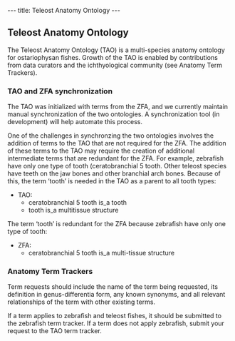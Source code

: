 ---
title: Teleost Anatomy Ontology
---

==Teleost Anatomy Ontology==

The Teleost Anatomy Ontology (TAO) is a multi-species anatomy ontology for ostariophysan fishes. Growth of the TAO is enabled by contributions from data curators and the ichthyological community (see Anatomy Term Trackers).  

===TAO and ZFA synchronization===
The TAO was initialized with terms from the ZFA, and we currently maintain manual synchronization of the two ontologies.  A synchronization tool (in development) will help automate this process.  

One of the challenges in synchronzing the two ontologies involves the addition of terms to the TAO that are not required for the ZFA.  The addition of these terms to the TAO may require the creation of additional intermediate terms that are redundant for the ZFA.  For example, zebrafish have only one type of tooth (ceratobranchial 5 tooth.  Other teleost species have teeth on the jaw bones and other branchial arch bones.  Because of this, the term ‘tooth’ is needed in the TAO as a parent to all tooth types:

* TAO:
** ceratobranchial 5 tooth is_a tooth
** tooth is_a multitissue structure

The term ‘tooth’ is redundant for the ZFA because zebrafish have only one type of tooth:

* ZFA:
**ceratobranchial 5 tooth is_a multi-tissue structure


===Anatomy Term Trackers===

Term requests should include the name of the term being requested, its definition in genus-differentia form, any known synonyms, and all relevant relationships of the term with other existing terms.

If a term applies to zebrafish and teleost fishes, it should be submitted to the zebrafish term tracker.  If a term does not apply zebrafish, submit your request to the TAO term tracker.